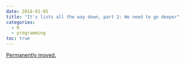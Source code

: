 ```yaml
---
date: 2018-01-05
title: "It's lists all the way down, part 2: We need to go deeper"
categories:
  - R
  - programming
toc: true
---
```


[Permanently moved.](../../posts/2018-01-05-lists_all_the_way2.qmd)

